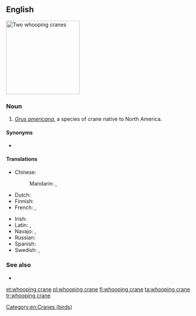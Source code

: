{{also|whooping-crane}}
==English==
[[Image:WhoopingCrane23.jpg|thumb|right|200px|Two whooping cranes]]
{{wikipedia}}
{{wikispecies|Grus americana}}

===Noun===
{{en-noun}}

# ''[[Grus americana]]'', a species of crane native to North America.

====Synonyms====
* {{l|en|trumpeter crane}} {{qualifier|rare, dated}}

====Translations====
{{trans-top|''Grus americana''}}
* Chinese:
*: Mandarin: {{t|cmn|美洲鶴}}, {{t|cmn|美洲鹤|tr=měizhōuhè}}
* Dutch: {{t+|nl|kraanvogel|m}}
* Finnish: {{t+|fi|trumpettikurki}}
* French: {{t|fr|grue canadienne|f}}, {{t|fr|grue américaine|f}}
{{trans-mid}}
* Irish: {{t|ga|grús Meiriceánach|m}}
* Latin: {{t|la|Grus americana}}, {{t|la|Grus canadensis}}
* Navajo: {{t|nv|dééł}}, {{t|nv|tóniłhę́ęshii}}
* Russian: {{t|ru|америка́нский жура́вль|m}}
* Spanish: {{t|es|grulla blanca|f}}
* Swedish: {{t+|sv|prärietrana}}, {{t|sv|trumpetartrana}}
{{trans-bottom}}

===See also===
* {{l|en|sandhill crane}}

[[Category:en:Cranes (birds)]]

[[et:whooping crane]]
[[pl:whooping crane]]
[[fi:whooping crane]]
[[ta:whooping crane]]
[[tr:whooping crane]]